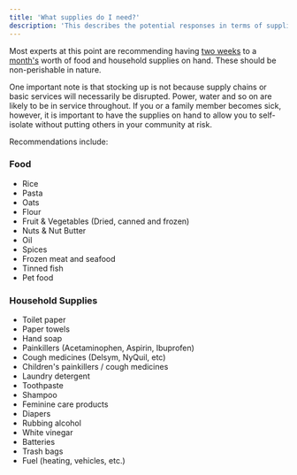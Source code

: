 ```yaml
---
title: 'What supplies do I need?'
description: 'This describes the potential responses in terms of supplies to COVID-19'
---
```


Most experts at this point are recommending having [two weeks](https://www.ready.gov/pandemic) to a [month's](https://www.nytimes.com/article/prepare-for-coronavirus.html?auth=login-email&login=email#link-62bb1371) worth of food and household supplies on hand. These should be non-perishable in nature. 

One important note is that stocking up is not because supply chains or basic services will necessarily be disrupted. Power, water and so on are likely to be in service throughout. If you or a family member becomes sick, however, it is important to have the supplies on hand to allow you to self-isolate without putting others in your community at risk. 

Recommendations include: 

### Food
* Rice
* Pasta
* Oats
* Flour
* Fruit & Vegetables (Dried, canned and frozen)
* Nuts & Nut Butter
* Oil
* Spices
* Frozen meat and seafood
* Tinned fish
* Pet food

### Household Supplies
* Toilet paper
* Paper towels
* Hand soap
* Painkillers (Acetaminophen, Aspirin, Ibuprofen)
* Cough medicines (Delsym, NyQuil, etc)
* Children's painkillers / cough medicines
* Laundry detergent
* Toothpaste
* Shampoo
* Feminine care products
* Diapers
* Rubbing alcohol
* White vinegar
* Batteries
* Trash bags
* Fuel (heating, vehicles, etc.)

